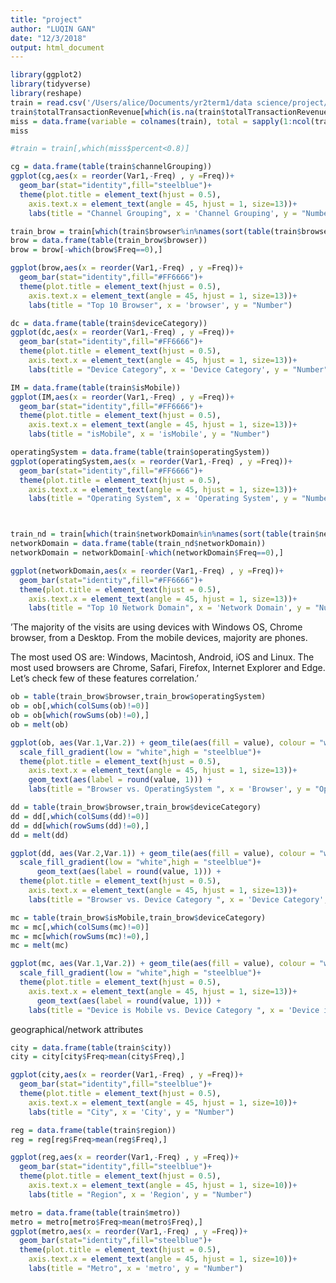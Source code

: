 ```yaml
---
title: "project"
author: "LUQIN GAN"
date: "12/3/2018"
output: html_document
---
```



```r
library(ggplot2)
library(tidyverse)
library(reshape)
train = read.csv('/Users/alice/Documents/yr2term1/data science/project/Data/train_US_1year_nojson.csv')
train$totalTransactionRevenue[which(is.na(train$totalTransactionRevenue))] = 0
miss = data.frame(variable = colnames(train), total = sapply(1:ncol(train), function(x) length(which(is.na(train[,x])))), percent = sapply(1:ncol(train), function(x) length(which(is.na(train[,x]))))/nrow(train))
miss
```

```r
#train = train[,which(miss$percent<0.8)]

cg = data.frame(table(train$channelGrouping))
ggplot(cg,aes(x = reorder(Var1,-Freq) , y =Freq))+
  geom_bar(stat="identity",fill="steelblue")+
  theme(plot.title = element_text(hjust = 0.5),
    axis.text.x = element_text(angle = 45, hjust = 1, size=13))+
    labs(title = "Channel Grouping", x = 'Channel Grouping', y = "Number")
```

```r
train_brow = train[which(train$browser%in%names(sort(table(train$browser),decreasing=TRUE)[1:10])),]
brow = data.frame(table(train_brow$browser))
brow = brow[-which(brow$Freq==0),]

ggplot(brow,aes(x = reorder(Var1,-Freq) , y =Freq))+
  geom_bar(stat="identity",fill="#FF6666")+
  theme(plot.title = element_text(hjust = 0.5),
    axis.text.x = element_text(angle = 45, hjust = 1, size=13))+
    labs(title = "Top 10 Browser", x = 'browser', y = "Number")

dc = data.frame(table(train$deviceCategory))
ggplot(dc,aes(x = reorder(Var1,-Freq) , y =Freq))+
  geom_bar(stat="identity",fill="#FF6666")+
  theme(plot.title = element_text(hjust = 0.5),
    axis.text.x = element_text(angle = 45, hjust = 1, size=13))+
    labs(title = "Device Category", x = 'Device Category', y = "Number")

IM = data.frame(table(train$isMobile))
ggplot(IM,aes(x = reorder(Var1,-Freq) , y =Freq))+
  geom_bar(stat="identity",fill="#FF6666")+
  theme(plot.title = element_text(hjust = 0.5),
    axis.text.x = element_text(angle = 45, hjust = 1, size=13))+
    labs(title = "isMobile", x = 'isMobile', y = "Number")

operatingSystem = data.frame(table(train$operatingSystem))
ggplot(operatingSystem,aes(x = reorder(Var1,-Freq) , y =Freq))+
  geom_bar(stat="identity",fill="#FF6666")+
  theme(plot.title = element_text(hjust = 0.5),
    axis.text.x = element_text(angle = 45, hjust = 1, size=13))+
    labs(title = "Operating System", x = 'Operating System', y = "Number")



train_nd = train[which(train$networkDomain%in%names(sort(table(train$networkDomain),decreasing=TRUE)[1:10])),]
networkDomain = data.frame(table(train_nd$networkDomain))
networkDomain = networkDomain[-which(networkDomain$Freq==0),]

ggplot(networkDomain,aes(x = reorder(Var1,-Freq) , y =Freq))+
  geom_bar(stat="identity",fill="#FF6666")+
  theme(plot.title = element_text(hjust = 0.5),
    axis.text.x = element_text(angle = 45, hjust = 1, size=13))+
    labs(title = "Top 10 Network Domain", x = 'Network Domain', y = "Number")
```

'The majority of the visits are using devices with Windows OS, Chrome browser, from a Desktop. From the mobile devices, majority are phones.

The most used OS are: Windows, Macintosh, Android, iOS and Linux.
The most used browsers are Chrome, Safari, Firefox, Internet Explorer and Edge.
Let's check few of these features correlation.'

```r
ob = table(train_brow$browser,train_brow$operatingSystem)
ob = ob[,which(colSums(ob)!=0)]
ob = ob[which(rowSums(ob)!=0),]
ob = melt(ob)

ggplot(ob, aes(Var.1,Var.2)) + geom_tile(aes(fill = value), colour = "white")+
  scale_fill_gradient(low = "white",high = "steelblue")+
  theme(plot.title = element_text(hjust = 0.5),
    axis.text.x = element_text(angle = 45, hjust = 1, size=13))+
    geom_text(aes(label = round(value, 1))) +
    labs(title = "Browser vs. OperatingSystem ", x = 'Browser', y = "OperatingSystem")

```



```r
dd = table(train_brow$browser,train_brow$deviceCategory)
dd = dd[,which(colSums(dd)!=0)]
dd = dd[which(rowSums(dd)!=0),]
dd = melt(dd)

ggplot(dd, aes(Var.2,Var.1)) + geom_tile(aes(fill = value), colour = "white")+
  scale_fill_gradient(low = "white",high = "steelblue")+
      geom_text(aes(label = round(value, 1))) +
  theme(plot.title = element_text(hjust = 0.5),
    axis.text.x = element_text(angle = 45, hjust = 1, size=13))+
    labs(title = "Browser vs. Device Category ", x = 'Device Category', y = "Browser")

```

```r
mc = table(train_brow$isMobile,train_brow$deviceCategory)
mc = mc[,which(colSums(mc)!=0)]
mc = mc[which(rowSums(mc)!=0),]
mc = melt(mc)

ggplot(mc, aes(Var.1,Var.2)) + geom_tile(aes(fill = value), colour = "white")+
  scale_fill_gradient(low = "white",high = "steelblue")+
  theme(plot.title = element_text(hjust = 0.5),
    axis.text.x = element_text(angle = 45, hjust = 1, size=13))+
      geom_text(aes(label = round(value, 1))) +
    labs(title = "Device is Mobile vs. Device Category ", x = 'Device is Mobile ', y = "Device Category")
```

geographical/network attributes

```r

city = data.frame(table(train$city))
city = city[city$Freq>mean(city$Freq),]

ggplot(city,aes(x = reorder(Var1,-Freq) , y =Freq))+
  geom_bar(stat="identity",fill="steelblue")+
  theme(plot.title = element_text(hjust = 0.5),
    axis.text.x = element_text(angle = 45, hjust = 1, size=10))+
    labs(title = "City", x = 'City', y = "Number")
```

```r

reg = data.frame(table(train$region))
reg = reg[reg$Freq>mean(reg$Freq),]

ggplot(reg,aes(x = reorder(Var1,-Freq) , y =Freq))+
  geom_bar(stat="identity",fill="steelblue")+
  theme(plot.title = element_text(hjust = 0.5),
    axis.text.x = element_text(angle = 45, hjust = 1, size=10))+
    labs(title = "Region", x = 'Region', y = "Number")
```


```r
metro = data.frame(table(train$metro))
metro = metro[metro$Freq>mean(metro$Freq),]
ggplot(metro,aes(x = reorder(Var1,-Freq) , y =Freq))+
  geom_bar(stat="identity",fill="steelblue")+
  theme(plot.title = element_text(hjust = 0.5),
    axis.text.x = element_text(angle = 45, hjust = 1, size=10))+
    labs(title = "Metro", x = 'metro', y = "Number")
```


